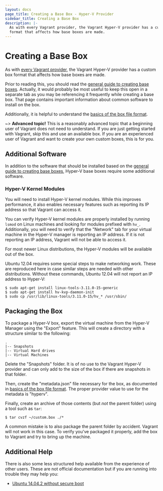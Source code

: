 ```yaml
---
layout: docs
page_title: Creating a Base Box - Hyper-V Provider
sidebar_title: Creating a Base Box
description: |-
  As with every Vagrant provider, the Vagrant Hyper-V provider has a custom box
  format that affects how base boxes are made.
---
```


# Creating a Base Box

As with [every Vagrant provider](/docs/providers/basic_usage), the
Vagrant Hyper-V provider has a custom box format that affects how base boxes are made.

Prior to reading this, you should read the
[general guide to creating base boxes](/docs/boxes/base). Actually,
it would probably be most useful to keep this open in a separate tab
as you may be referencing it frequently while creating a base box. That
page contains important information about common software to install
on the box.

Additionally, it is helpful to understand the
[basics of the box file format](/docs/boxes/format).

~> **Advanced topic!** This is a reasonably advanced topic that
a beginning user of Vagrant does not need to understand. If you are
just getting started with Vagrant, skip this and use an available
box. If you are an experienced user of Vagrant and want to create
your own custom boxes, this is for you.

## Additional Software

In addition to the software that should be installed based on the
[general guide to creating base boxes](/docs/boxes/base),
Hyper-V base boxes require some additional software.

### Hyper-V Kernel Modules

You will need to install Hyper-V kernel modules. While this improves performance,
it also enables necessary features such as reporting its IP address so that
Vagrant can access it.

You can verify Hyper-V kernel modules are properly installed by
running `lsmod` on Linux machines and looking for modules prefixed with
`hv_`. Additionally, you will need to verify that the "Network" tab for your
virtual machine in the Hyper-V manager is reporting an IP address. If it
is not reporting an IP address, Vagrant will not be able to access it.

For most newer Linux distributions, the Hyper-V modules will be available
out of the box.

Ubuntu 12.04 requires some special steps to make networking work. These
are reproduced here in case similar steps are needed with other distributions.
Without these commands, Ubuntu 12.04 will not report an IP address to
Hyper-V:

```shell-session
$ sudo apt-get install linux-tools-3.11.0-15-generic
$ sudo apt-get install hv-kvp-daemon-init
$ sudo cp /usr/lib/linux-tools/3.11.0-15/hv_* /usr/sbin/
```

## Packaging the Box

To package a Hyper-V box, export the virtual machine from the
Hyper-V Manager using the "Export" feature. This will create a directory
with a structure similar to the following:

```
.
|-- Snapshots
|-- Virtual Hard drives
|-- Virtual Machines
```

Delete the "Snapshots" folder. It is of no use to the Vagrant Hyper-V
provider and can only add to the size of the box if there are snapshots
in that folder.

Then, create the "metadata.json" file necessary for the box, as documented
in [basics of the box file format](/docs/boxes/format). The proper
provider value to use for the metadata is "hyperv".

Finally, create an archive of those contents (but _not_ the parent folder)
using a tool such as `tar`:

```shell-session
$ tar cvzf ~/custom.box ./*
```

A common mistake is to also package the parent folder by accident. Vagrant
will not work in this case. To verify you've packaged it properly, add the
box to Vagrant and try to bring up the machine.

## Additional Help

There is also some less structured help available from the experience of
other users. These are not official documentation but if you are running
into trouble they may help you:

- [Ubuntu 14.04.2 without secure boot](https://github.com/hashicorp/vagrant/issues/5419#issuecomment-86235427)
